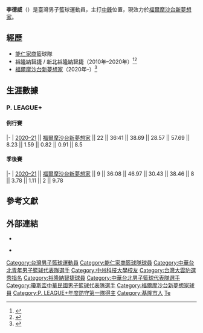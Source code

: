 {{Infobox basketball biography
| image = 李德威.jpg
| number = 26
| team = 福爾摩沙台新夢想家
| position = [[中鋒_(籃球)|中鋒]]
| league = [[P._LEAGUE+|P. LEAGUE+]]<br>[[東南亞職業籃球聯賽|東南亞職業籃球聯賽]]
| birth_date = {{birth_date_and_age|1991|10|15|mf=y}}
| birth_place = {{TWN}}[[基隆市|基隆市]]
| nationality = {{ROC}}
| height_m = 2.00
| weight_kg = 105
| highschool = [[能仁家商|能仁家商]]
| college = [[中州科技大學|中州科技大學]]
| draft_league = SBL
| draft_year = 2010
| draft_round = 1
| draft_pick = 3<!-- S型選秀 -->
| draft_team = [[台灣大雲豹|台灣大雲豹]]
| career_start = 2010年
| years1 = 2010–2020
| team1 = [[裕隆納智捷|裕隆納智捷]] 
| years2 = 2020–至今
| team2 = [[福爾摩沙台新夢想家|福爾摩沙台新夢想家]] 
| awards =
* [[P._LEAGUE+年度防守第一隊|P. LEAGUE+年度防守第一隊]]（[[2020–21年P._LEAGUE+賽季|2021]]）
}}
'''李德威'''（{{bd|1991年|10月15日|||}}）是臺灣男子籃球運動員，主打[[中鋒_(籃球)|中鋒]]位置，現效力於[[福爾摩沙台新夢想家|福爾摩沙台新夢想家]]。

==經歷==
*[[能仁家商|能仁家商]]籃球隊
*[[裕隆納智捷|裕隆納智捷]] / [[新北裕隆納智捷|新北裕隆納智捷]]（2010年–2020年）<ref>{{cite news|title=SBL》李德威「代」射手 裕隆補賽睽違10季返龍頭|url=http://www.chinatimes.com/realtimenews/20180327004406-260403|publisher=[[中時電子報|中時電子報]]|date=2018-03-27|access-date=2018-07-17|archive-url=https://web.archive.org/web/20180402041452/http://www.chinatimes.com/realtimenews/20180327004406-260403|archive-date=2018-04-02|dead-url=yes}}</ref><ref>{{cite news|title=中華高塔傳承　曾文鼎、李德威榮耀長人魂|url=https://sports.ettoday.net/news/932551|publisher=[[ETtoday新聞雲|ETtoday新聞雲]]|date=2017-05-26|access-date=2018-07-17|archive-url=https://web.archive.org/web/20180717184103/https://sports.ettoday.net/news/932551|archive-date=2018-07-17|dead-url=yes}}</ref>
*[[福爾摩沙台新夢想家|福爾摩沙台新夢想家]]（2020年–）<ref>{{cite news |author1=吳孟儒 |title=寶島夢想家補強！ 李德威、譚傑龍談新賽季目標 |url=https://sports.ltn.com.tw/news/breakingnews/3248271 |accessdate=2020-11-28 |work=自由時報 |date=2020-08-03 |archive-date=2020-09-18 |archive-url=https://web.archive.org/web/20200918210529/https://sports.ltn.com.tw/news/breakingnews/3248271 |dead-url=no }}</ref>

== 生涯數據 ==
{{Basketball player statistics legend}}
=== P. LEAGUE+ ===
==== 例行賽 ====
{{Basketball player statistics start|no-league=yes|2P=yes}}
|-
| [[2020–21年P._LEAGUE+賽季|2020–21]] || [[2020–21年福爾摩沙台新夢想家賽季|福爾摩沙台新夢想家]] || 22 || 36:41 || 38.69 || 28.57 || 57.69 || 8.23 || 1.59 || 0.82 || 0.91 || 8.5
{{s-end}}

==== 季後賽 ====
{{Basketball player statistics start|no-league=yes|2P=yes}}
|-
| [[2021年P._LEAGUE+季後賽|2020–21]] || [[2020–21年福爾摩沙台新夢想家賽季|福爾摩沙台新夢想家]] || 9 || 36:08 || 46.97 || 30.43 || 38.46 || 8 || 3.78 || 1.11 || 2 || 9.78
{{s-end}}

==參考文獻==
{{reflist}}

==外部連結==
*{{facebook}}
{{SBL球員資料|id=8740}}
{{PLG球員資料|plg=52}}
* {{Sports links}}

{{福爾摩沙台新夢想家現役球員名單}}
{{Navboxes|list=
{{第八季超級籃球聯賽新人選秀會}}
{{P. LEAGUE+年度防守第一隊}}
}}
{{Navboxes|title=國手資歷|list=
{{Navboxes|title=青年級|list=
{{2008年U18亞青賽中華臺北男子籃球代表隊}}
}}
{{Navboxes|title=成人級|list=
{{2013年東亞錦標賽中華臺北男子籃球代表隊}}
{{2014年亞洲盃中華臺北男子籃球代表隊}}
{{2016年亞洲挑戰賽中華臺北男子籃球代表隊}}
{{2019年世界盃亞洲區資格賽第一輪第二階段中華臺北男子籃球代表隊}}
{{2021年亞洲盃資格賽第二輪中華臺北男子籃球代表隊}}
}}
{{Navboxes|title=瓊斯盃|list=
{{2012年瓊斯盃中華男子籃球代表隊}}
{{2013年瓊斯盃中華男子籃球代表隊}}
{{2014年瓊斯盃中華藍男子籃球代表隊}}
{{2015年瓊斯盃中華白男子籃球代表隊}}
{{2016年瓊斯盃中華藍男子籃球代表隊}}
{{2018年瓊斯盃中華藍男子籃球代表隊}}
{{2019年瓊斯盃中華藍男子籃球代表隊}}
}}
{{Navboxes|title=其他|list=
{{2015年夏季世界大學運動會中華臺北男子籃球代表隊}}
}}
}}
{{DEFAULTSORT:Lee}}
[[Category:台灣男子籃球運動員|Category:台灣男子籃球運動員]]
[[Category:能仁家商籃球隊球員|Category:能仁家商籃球隊球員]]
[[Category:中華台北青年男子籃球代表隊選手|Category:中華台北青年男子籃球代表隊選手]]
[[Category:中州科技大學校友|Category:中州科技大學校友]]
[[Category:台灣大雲豹選秀指名|Category:台灣大雲豹選秀指名]]
[[Category:裕隆納智捷球員|Category:裕隆納智捷球員]]
[[Category:中華台北男子籃球代表隊選手|Category:中華台北男子籃球代表隊選手]]
[[Category:瓊斯盃中華民國男子籃球代表隊選手|Category:瓊斯盃中華民國男子籃球代表隊選手]]
[[Category:福爾摩沙台新夢想家球員|Category:福爾摩沙台新夢想家球員]]
[[Category:P._LEAGUE+年度防守第一隊得主|Category:P. LEAGUE+年度防守第一隊得主]]
[[Category:基隆市人|Category:基隆市人]]
[[Category:李姓|Te]]